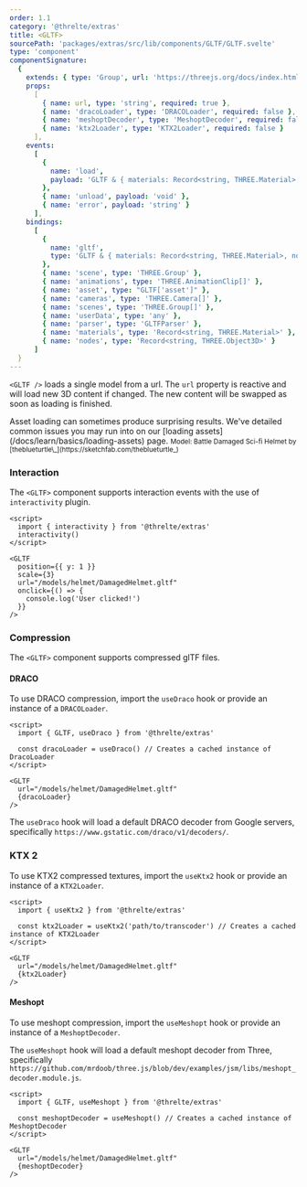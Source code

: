 ```yaml
---
order: 1.1
category: '@threlte/extras'
title: <GLTF>
sourcePath: 'packages/extras/src/lib/components/GLTF/GLTF.svelte'
type: 'component'
componentSignature:
  {
    extends: { type: 'Group', url: 'https://threejs.org/docs/index.html#api/en/objects/Group' },
    props:
      [
        { name: url, type: 'string', required: true },
        { name: 'dracoLoader', type: 'DRACOLoader', required: false },
        { name: 'meshoptDecoder', type: 'MeshoptDecoder', required: false },
        { name: 'ktx2Loader', type: 'KTX2Loader', required: false }
      ],
    events:
      [
        {
          name: 'load',
          payload: 'GLTF & { materials: Record<string, THREE.Material>, nodes: Record<string, THREE.Object3D> }'
        },
        { name: 'unload', payload: 'void' },
        { name: 'error', payload: 'string' }
      ],
    bindings:
      [
        {
          name: 'gltf',
          type: 'GLTF & { materials: Record<string, THREE.Material>, nodes: Record<string, THREE.Object3D> }'
        },
        { name: 'scene', type: 'THREE.Group' },
        { name: 'animations', type: 'THREE.AnimationClip[]' },
        { name: 'asset', type: "GLTF['asset']" },
        { name: 'cameras', type: 'THREE.Camera[]' },
        { name: 'scenes', type: 'THREE.Group[]' },
        { name: 'userData', type: 'any' },
        { name: 'parser', type: 'GLTFParser' },
        { name: 'materials', type: 'Record<string, THREE.Material>' },
        { name: 'nodes', type: 'Record<string, THREE.Object3D>' }
      ]
  }
---
```


`<GLTF />` loads a single model from a url. The `url` property is reactive and will load new 3D content if changed. The new content will be swapped as soon as loading is finished.

<Tip type="tip">
  Asset loading can sometimes produce surprising results. We've detailed common issues you may run
  into on our [loading assets](/docs/learn/basics/loading-assets) page.
</Tip>

<Example path="extras/gltf" />

<small>
  Model: Battle Damaged Sci-fi Helmet by [theblueturtle\_](https://sketchfab.com/theblueturtle_)
</small>

### Interaction

The `<GLTF>` component supports interaction events with the use of `interactivity` plugin.

```svelte
<script>
  import { interactivity } from '@threlte/extras'
  interactivity()
</script>

<GLTF
  position={{ y: 1 }}
  scale={3}
  url="/models/helmet/DamagedHelmet.gltf"
  onclick={() => {
    console.log('User clicked!')
  }}
/>
```

### Compression

The `<GLTF>` component supports compressed glTF files.

#### DRACO

To use DRACO compression, import the `useDraco` hook or provide an instance of a `DRACOLoader`.

```svelte
<script>
  import { GLTF, useDraco } from '@threlte/extras'

  const dracoLoader = useDraco() // Creates a cached instance of DracoLoader
</script>

<GLTF
  url="/models/helmet/DamagedHelmet.gltf"
  {dracoLoader}
/>
```

The `useDraco` hook will load a default DRACO decoder from Google servers, specifically `https://www.gstatic.com/draco/v1/decoders/`.

### KTX 2

To use KTX2 compressed textures, import the `useKtx2` hook or provide an instance of a `KTX2Loader`.

```svelte
<script>
  import { useKtx2 } from '@threlte/extras'

  const ktx2Loader = useKtx2('path/to/transcoder') // Creates a cached instance of KTX2Loader
</script>

<GLTF
  url="/models/helmet/DamagedHelmet.gltf"
  {ktx2Loader}
/>
```

#### Meshopt

To use meshopt compression, import the `useMeshopt` hook or provide an instance of a `MeshoptDecoder`.

The `useMeshopt` hook will load a default meshopt decoder from Three, specifically `https://github.com/mrdoob/three.js/blob/dev/examples/jsm/libs/meshopt_decoder.module.js`.

```svelte
<script>
  import { GLTF, useMeshopt } from '@threlte/extras'

  const meshoptDecoder = useMeshopt() // Creates a cached instance of MeshoptDecoder
</script>

<GLTF
  url="/models/helmet/DamagedHelmet.gltf"
  {meshoptDecoder}
/>
```
